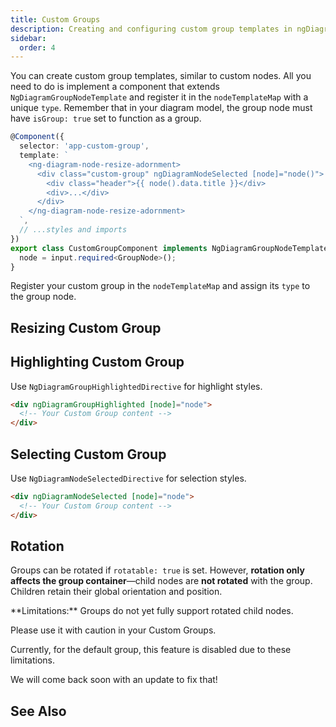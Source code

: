 ```yaml
---
title: Custom Groups
description: Creating and configuring custom group templates in ngDiagram
sidebar:
  order: 4
---
```



You can create custom group templates, similar to custom nodes.
All you need to do is implement a component that extends `NgDiagramGroupNodeTemplate` and register it in the `nodeTemplateMap` with a unique `type`.
Remember that in your diagram model, the group node must have `isGroup: true` set to function as a group.

```typescript {13}
@Component({
  selector: 'app-custom-group',
  template: `
    <ng-diagram-node-resize-adornment>
      <div class="custom-group" ngDiagramNodeSelected [node]="node()">
        <div class="header">{{ node().data.title }}</div>
        <div>...</div>
      </div>
    </ng-diagram-node-resize-adornment>
  `,
  // ...styles and imports
})
export class CustomGroupComponent implements NgDiagramGroupNodeTemplate {
  node = input.required<GroupNode>();
}
```

Register your custom group in the `nodeTemplateMap` and assign its `type` to the group node.

<LinkCard
  icon="list-format"
  title="Registering Custom Types"
  href="/docs/internals/nodes/custom-nodes/#registering-custom-node-types"
  description="Check how to register Custom Group"
/>

## Resizing Custom Group

<LinkCard
  icon="list-format"
  title="Resizing"
  href="/docs/internals/nodes/resizing"
  description="Resizing Custom Group"
/>

## Highlighting Custom Group

Use `NgDiagramGroupHighlightedDirective` for highlight styles.

```html
<div ngDiagramGroupHighlighted [node]="node">
  <!-- Your Custom Group content -->
</div>
```

## Selecting Custom Group

Use `NgDiagramNodeSelectedDirective` for selection styles.

```html
<div ngDiagramNodeSelected [node]="node">
  <!-- Your Custom Group content -->
</div>
```

## Rotation

Groups can be rotated if `rotatable: true` is set.
However, **rotation only affects the group container**—child nodes are **not rotated** with the group.
Children retain their global orientation and position.

<Aside type="caution">
**Limitations:** Groups do not yet fully support rotated child nodes.

Please use it with caution in your Custom Groups.

Currently, for the default group, this feature is disabled due to these limitations.

We will come back soon with an update to fix that!

</Aside>

## See Also

<LinkCard
  icon="list-format"
  title="Groups"
  href="/docs/internals/nodes/groups"
  description="Learn about default group functionality"
/>
<LinkCard
  icon="list-format"
  title="Custom Nodes"
  href="/docs/internals/nodes/custom-nodes"
  description="Create custom node templates"
/>
